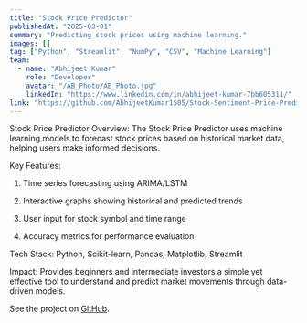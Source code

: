 ```yaml
---
title: "Stock Price Predictor"
publishedAt: "2025-03-01"
summary: "Predicting stock prices using machine learning."
images: []
tag: ["Python", "Streamlit", "NumPy", "CSV", "Machine Learning"]
team:
  - name: "Abhijeet Kumar"
    role: "Developer"
    avatar: "/AB_Photo/AB_Photo.jpg"
    linkedIn: "https://www.linkedin.com/in/abhijeet-kumar-7bb605311/"
link: "https://github.com/AbhijeetKumar1505/Stock-Sentiment-Price-Predictor"
---
```

Stock Price Predictor
Overview:
The Stock Price Predictor uses machine learning models to forecast stock prices based on historical market data, helping users make informed decisions.

Key Features:

1. Time series forecasting using ARIMA/LSTM

2. Interactive graphs showing historical and predicted trends

3. User input for stock symbol and time range

4. Accuracy metrics for performance evaluation

Tech Stack:
Python, Scikit-learn, Pandas, Matplotlib, Streamlit

Impact:
Provides beginners and intermediate investors a simple yet effective tool to understand and predict market movements through data-driven models.

See the project on [GitHub](https://github.com/AbhijeetKumar1505/Stock-Sentiment-Price-Predictor). 